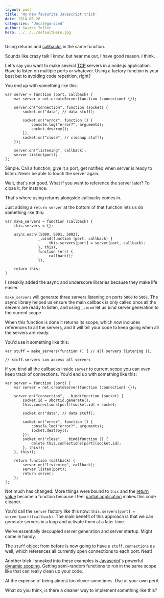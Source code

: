 ```yaml
---
layout: post
title: 'My new favourite Javascript trick'
date: 2014-06-26
categories: 'Uncategorized'
author: Swizec Teller
hero: ../../../defaultHero.jpg
---
```

Using returns and [callbacks](http://en.wikipedia.org/wiki/Callback_%28computer_programming%29 "Callback (computer programming)") in the same function.



Sounds like crazy talk I know, but hear me out, I have good reason. I think.



Let's say you want to make several [TCP](http://en.wikipedia.org/wiki/Transmission_Control_Protocol "Transmission Control Protocol") servers in a node.js application. Have to listen on multiple ports or whatever. Using a factory function is your best bet to avoiding code repetition, right?



You end up with something like this:

```
var server = function (port, callback) {
    var server = net.createServer(function (connection) {});

    server.on("connection", function (socket) {
        socket.on("data", // data stuff);

        socket.on("error", function () {
            console.log("error?", arguments);
            socket.destroy();
        });
        socket.on("close", // cleanup stuff);
    });

    server.on("listening", callback);
    server.listen(port);
};
```

Simple. Call a function, give it a port, get notified when server is ready to listen. Never be able to touch the server again.



Wait, that's not good. What if you want to reference the server later? To close it, for instance.



That's where using returns alongside callbacks comes in.



Just adding a `return server` at the bottom of that function lets us do something like this:

```
var make_servers = function (callback) {
    this.servers = {};

    async.each([5000, 5001, 5002],
               _.bind(function (port, callback) {
                    this.servers[port] = server(port, callback);
               }, this),
               function (err) {
                    callback();
               });

    return this;
}
```

I sneakily added the async and underscore libraries because they make life easier.



`make_servers` will generate three servers listening on ports `5000` to `5002`. The async library helped us ensure the main callback is only called once all the servers are ready to listen, and using `_.bind` let us bind server generation to the current scope.



When this function is done it returns its scope, which now includes references to all the servers, and it will tell your code to keep going when all the servers are ready.



You'd use it something like this:

```
var stuff = make_servers(function () { // all servers listening });

// stuff.servers can access all servers
```

If you bind all the callbacks inside `server` to current scope you can even keep track of connections. You'd end up with something like this:

```
var server = function (port) {
    var server = net.createServer(function (connection) {});

    server.on("connection", _.bind(function (socket) {
        socket.id = shortid.generate();
        this.connections[port][socket.id] = socket;

        socket.on("data", // data stuff);

        socket.on("error", function () {
            console.log("error?", arguments);
            socket.destroy();
        });
        socket.on("close", _.bind(function () {
            delete this.connections[port][socket.id];
        }, this));
    }, this));

    return function (callback) {
        server.on("listening", callback);
        server.listen(port);        
        return server;
    };
};
```

Not much has changed. More things were bound to `this` and the [return value](http://en.wikipedia.org/wiki/Return_statement "Return statement") became a function because I feel [partial application](http://en.wikipedia.org/wiki/Partial_application "Partial application") makes this code cleaner.



You'd call the `server` factory like this now: `this.servers[port] = server(port)(callback)`. The main benefit of this approach is that we can generate servers in a loop and activate them at a later time.



We've essentially decoupled server generation and server startup. Might come in handy.



The `stuff` object from before is now going to have a `stuff.connections` as well, which references all currently open connections to each port. Neat!



Another trick I sneaked into these examples is [Javascript](http://en.wikipedia.org/wiki/JavaScript "JavaScript")'s powerful [dynamic scoping](http://en.wikipedia.org/wiki/Scope_%28computer_science%29 "Scope (computer science)"). Getting semi-random functions to run in the same scope like that can really clean up your code.



At the expense of being almost too clever sometimes. Use at your own peril.



What do you think, is there a cleaner way to implement something like this?